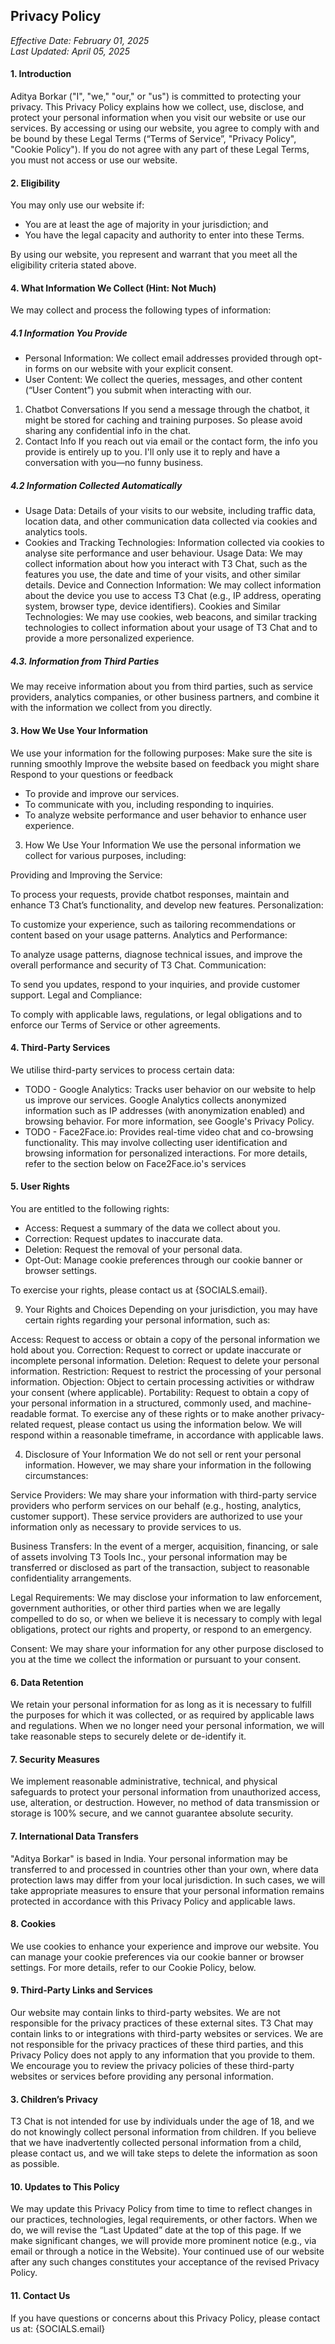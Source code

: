 
## Privacy Policy

_Effective Date: February 01, 2025 <br/> Last Updated: April 05, 2025_

#### 1. Introduction

Aditya Borkar ("I", "we," "our," or "us") is committed to protecting your privacy. This Privacy Policy explains how we collect, use, disclose, and protect your personal information when you visit our website or use our services.
By accessing or using our website, you agree to comply with and be bound by these Legal Terms (“Terms of Service”, "Privacy Policy", "Cookie Policy"). If you do not agree with any part of these Legal Terms, you must not access or use our website.

#### 2. Eligibility

You may only use our website if:

- You are at least the age of majority in your jurisdiction; and
- You have the legal capacity and authority to enter into these Terms.

By using our website, you represent and warrant that you meet all the eligibility criteria stated above.

#### 4. What Information We Collect (Hint: Not Much)

We may collect and process the following types of information:

##### 4.1 Information You Provide
- Personal Information: We collect email addresses provided through opt-in forms on our website with your explicit consent.
- User Content: We collect the queries, messages, and other content (“User Content”) you submit when interacting with our.
1. Chatbot Conversations
If you send a message through the chatbot, it might be stored for caching and training purposes. So please avoid sharing any confidential info in the chat.
2. Contact Info
If you reach out via email or the contact form, the info you provide is entirely up to you. I'll only use it to reply and have a conversation with you—no funny business.

##### 4.2 Information Collected Automatically
- Usage Data: Details of your visits to our website, including traffic data, location data, and other communication data collected via cookies and analytics tools.
- Cookies and Tracking Technologies: Information collected via cookies to analyse site performance and user behaviour.
Usage Data: We may collect information about how you interact with T3 Chat, such as the features you use, the date and time of your visits, and other similar details.
Device and Connection Information: We may collect information about the device you use to access T3 Chat (e.g., IP address, operating system, browser type, device identifiers).
Cookies and Similar Technologies: We may use cookies, web beacons, and similar tracking technologies to collect information about your usage of T3 Chat and to provide a more personalized experience.

##### 4.3. Information from Third Parties
We may receive information about you from third parties, such as service providers, analytics companies, or other business partners, and combine it with the information we collect from you directly.

#### 3. How We Use Your Information

We use your information for the following purposes:
Make sure the site is running smoothly
Improve the website based on feedback you might share
Respond to your questions or feedback

- To provide and improve our services.
- To communicate with you, including responding to inquiries.
- To analyze website performance and user behavior to enhance user experience.

3. How We Use Your Information
We use the personal information we collect for various purposes, including:

Providing and Improving the Service:

To process your requests, provide chatbot responses, maintain and enhance T3 Chat’s functionality, and develop new features.
Personalization:

To customize your experience, such as tailoring recommendations or content based on your usage patterns.
Analytics and Performance:

To analyze usage patterns, diagnose technical issues, and improve the overall performance and security of T3 Chat.
Communication:

To send you updates, respond to your inquiries, and provide customer support.
Legal and Compliance:

To comply with applicable laws, regulations, or legal obligations and to enforce our Terms of Service or other agreements.


#### 4. Third-Party Services

We utilise third-party services to process certain data:

- TODO - Google Analytics: Tracks user behavior on our website to help us improve our services. Google Analytics collects anonymized information such as IP addresses (with anonymization enabled) and browsing behavior. For more information, see Google's Privacy Policy.
- TODO - Face2Face.io: Provides real-time video chat and co-browsing functionality. This may involve collecting user identification and browsing information for personalized interactions. For more details, refer to the section below on Face2Face.io's services

#### 5. User Rights

You are entitled to the following rights:

- Access: Request a summary of the data we collect about you.
- Correction: Request updates to inaccurate data.
- Deletion: Request the removal of your personal data.
- Opt-Out: Manage cookie preferences through our cookie banner or browser settings.

To exercise your rights, please contact us at {SOCIALS.email}.


9. Your Rights and Choices
Depending on your jurisdiction, you may have certain rights regarding your personal information, such as:

Access: Request to access or obtain a copy of the personal information we hold about you.
Correction: Request to correct or update inaccurate or incomplete personal information.
Deletion: Request to delete your personal information.
Restriction: Request to restrict the processing of your personal information.
Objection: Object to certain processing activities or withdraw your consent (where applicable).
Portability: Request to obtain a copy of your personal information in a structured, commonly used, and machine-readable format.
To exercise any of these rights or to make another privacy-related request, please contact us using the information below. We will respond within a reasonable timeframe, in accordance with applicable laws.



4. Disclosure of Your Information
We do not sell or rent your personal information. However, we may share your information in the following circumstances:

Service Providers: We may share your information with third-party service providers who perform services on our behalf (e.g., hosting, analytics, customer support). These service providers are authorized to use your information only as necessary to provide services to us.

Business Transfers: In the event of a merger, acquisition, financing, or sale of assets involving T3 Tools Inc., your personal information may be transferred or disclosed as part of the transaction, subject to reasonable confidentiality arrangements.

Legal Requirements: We may disclose your information to law enforcement, government authorities, or other third parties when we are legally compelled to do so, or when we believe it is necessary to comply with legal obligations, protect our rights and property, or respond to an emergency.

Consent: We may share your information for any other purpose disclosed to you at the time we collect the information or pursuant to your consent.



#### 6. Data Retention

We retain your personal information for as long as it is necessary to fulfill the purposes for which it was collected, or as required by applicable laws and regulations. When we no longer need your personal information, we will take reasonable steps to securely delete or de-identify it.

#### 7. Security Measures

We implement reasonable administrative, technical, and physical safeguards to protect your personal information from unauthorized access, use, alteration, or destruction. However, no method of data transmission or storage is 100% secure, and we cannot guarantee absolute security.

#### 7. International Data Transfers

"Aditya Borkar" is based in India. Your personal information may be transferred to and processed in countries other than your own, where data protection laws may differ from your local jurisdiction. In such cases, we will take appropriate measures to ensure that your personal information remains protected in accordance with this Privacy Policy and applicable laws.

#### 8. Cookies

We use cookies to enhance your experience and improve our website. You can manage your cookie preferences via our cookie banner or browser settings. For more details, refer to our Cookie Policy, below.

#### 9. Third-Party Links and Services

Our website may contain links to third-party websites. We are not responsible for the privacy practices of these external sites.
T3 Chat may contain links to or integrations with third-party websites or services. We are not responsible for the privacy practices of these third parties, and this Privacy Policy does not apply to any information that you provide to them. We encourage you to review the privacy policies of these third-party websites or services before providing any personal information.

#### 3. Children’s Privacy
T3 Chat is not intended for use by individuals under the age of 18, and we do not knowingly collect personal information from children. If you believe that we have inadvertently collected personal information from a child, please contact us, and we will take steps to delete the information as soon as possible.

#### 10. Updates to This Policy

We may update this Privacy Policy from time to time to reflect changes in our practices, technologies, legal requirements, or other factors. When we do, we will revise the “Last Updated” date at the top of this page. If we make significant changes, we will provide more prominent notice (e.g., via email or through a notice in the Website). Your continued use of our website after any such changes constitutes your acceptance of the revised Privacy Policy.

#### 11. Contact Us

If you have questions or concerns about this Privacy Policy, please contact us at: {SOCIALS.email}
